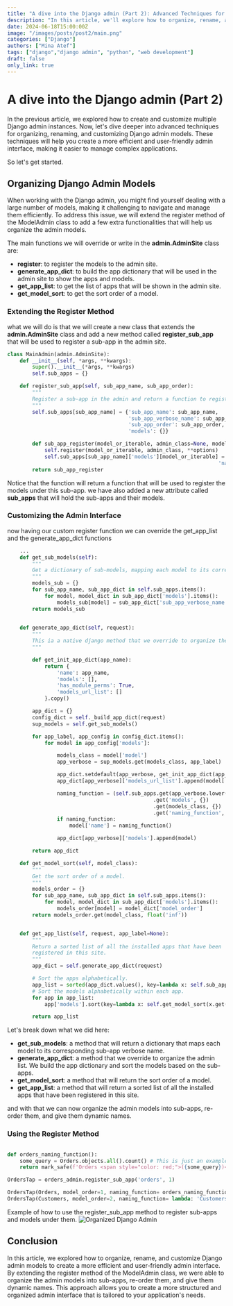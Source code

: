 ```yaml
---
title: "A dive into the Django admin (Part 2): Advanced Techniques for Organizing, Renaming, and Customizing Admin Models."
description: "In this article, we'll explore how to organize, rename, and customize Django admin models to create a more efficient and user-friendly admin interface."
date: 2024-06-18T15:00:00Z
image: "/images/posts/post2/main.png"
categories: ["Django"]
authors: ["Mina Atef"]
tags: ["django","django admin", "python", "web development"]
draft: false
only_link: true
---
```


# A dive into the Django admin (Part 2)
In the previous article, we explored how to create and customize multiple Django admin instances. Now, let's dive deeper into advanced techniques for organizing, renaming, and customizing Django admin models. These techniques will help you create a more efficient and user-friendly admin interface, making it easier to manage complex applications.

So let's get started.

## Organizing Django Admin Models
When working with the Django admin, you might find yourself dealing with a large number of models, making it challenging to navigate and manage them efficiently. To address this issue, we will extend the register method of the ModelAdmin class to add a few extra functionalities that will help us organize the admin models.

The main functions we will override or write in the **admin.AdminSite** class are:
- **register**: to register the models to the admin site.
- **generate_app_dict**: to build the app dictionary that will be used in the admin site to show the apps and models.
- **get_app_list**: to get the list of apps that will be shown in the admin site.
- **get_model_sort**: to get the sort order of a model.

### Extending the Register Method
what we will do is that we will create a new class that extends the **admin.AdminSite** class and add a new method called **register_sub_app** that will be used to register a sub-app in the admin site.

```python
class MainAdmin(admin.AdminSite):
    def __init__(self, *args, **kwargs):
        super().__init__(*args, **kwargs)
        self.sub_apps = {}

    def register_sub_app(self, sub_app_name, sub_app_order):
        """
        Register a sub-app in the admin and return a function to register models under this sub-app.
        """
        self.sub_apps[sub_app_name] = {'sub_app_name': sub_app_name,
                                       'sub_app_verbose_name': sub_app_name.replace('_', ' ').title(),
                                       'sub_app_order': sub_app_order,
                                       'models': {}}

        def sub_app_register(model_or_iterable, admin_class=None, model_order=None, naming_function=None, **options):
            self.register(model_or_iterable, admin_class, **options)
            self.sub_apps[sub_app_name]['models'][model_or_iterable] = {'model_order': model_order,
                                                                    'naming_function': naming_function}
        return sub_app_register
```

Notice that the function will return a function that will be used to register the models under this sub-app. we have also added a new attribute called **sub_apps** that will hold the sub-apps and their models.


### Customizing the Admin Interface

now having our custom register function we can override the get_app_list and the generate_app_dict functions

```python
    ...
    def get_sub_models(self):
        """
        Get a dictionary of sub-models, mapping each model to its corresponding sub-app verbose name.
        """
        models_sub = {}
        for sub_app_name, sub_app_dict in self.sub_apps.items():
            for model, model_dict in sub_app_dict['models'].items():
                models_sub[model] = sub_app_dict['sub_app_verbose_name']
        return models_sub

    
    def generate_app_dict(self, request):
        """
        This ia a native django method that we override to organize the admin list
        """

        def get_init_app_dict(app_name):
            return {
                'name': app_name,
                'models': [],
                'has_module_perms': True,
                'models_url_list': []
            }.copy()

        app_dict = {}
        config_dict = self._build_app_dict(request)
        sup_models = self.get_sub_models()

        for app_label, app_config in config_dict.items():
            for model in app_config['models']:

                models_class = model['model']
                app_verbose = sup_models.get(models_class, app_label)

                app_dict.setdefault(app_verbose, get_init_app_dict(app_verbose))
                app_dict[app_verbose]['models_url_list'].append(model['admin_url'])

                naming_function = (self.sub_apps.get(app_verbose.lower(), {})
                                               .get('models', {})
                                               .get(models_class, {})
                                               .get('naming_function', None))
                if naming_function:
                    model['name'] = naming_function()

                app_dict[app_verbose]['models'].append(model)

        return app_dict    

    def get_model_sort(self, model_class):
        """
        Get the sort order of a model.
        """
        models_order = {}
        for sub_app_name, sub_app_dict in self.sub_apps.items():
            for model, model_dict in sub_app_dict['models'].items():
                models_order[model] = model_dict['model_order']
        return models_order.get(model_class, float('inf'))


    def get_app_list(self, request, app_label=None):
        """
        Return a sorted list of all the installed apps that have been
        registered in this site.
        """
        app_dict = self.generate_app_dict(request)

        # Sort the apps alphabetically.
        app_list = sorted(app_dict.values(), key=lambda x: self.sub_apps.get(x['name'], {}).get('sub_app_order', float('inf')))
        # Sort the models alphabetically within each app.
        for app in app_list:
            app['models'].sort(key=lambda x: self.get_model_sort(x.get('model', None)))

        return app_list
```

Let's break down what we did here:
- **get_sub_models**: a method that will return a dictionary that maps each model to its corresponding sub-app verbose name.
- **generate_app_dict**: a method that we override to organize the admin list. We build the app dictionary and sort the models based on the sub-apps.
- **get_model_sort**: a method that will return the sort order of a model.
- **get_app_list**: a method that will return a sorted list of all the installed apps that have been registered in this site.

and with that we can now organize the admin models into sub-apps, re-order them, and give them dynamic names.

### Using the Register Method
```python

def orders_naming_function():
    some_query = Orders.objects.all().count() # This is just an example, you can use any query you want
    return mark_safe(f'Orders <span style="color: red;">({some_query})</span>')

OrdersTap = orders_admin.register_sub_app('orders', 1)

OrdersTap(Orders, model_order=1, naming_function= orders_naming_function)
OrdersTap(Customers, model_order=2, naming_function= lambda: 'Customers')

```
Example of how to use the register_sub_app method to register sub-apps and models under them.
![Organized Django Admin](/images/posts/post2/renaming_example.png)


## Conclusion
In this article, we explored how to organize, rename, and customize Django admin models to create a more efficient and user-friendly admin interface. By extending the register method of the ModelAdmin class, we were able to organize the admin models into sub-apps, re-order them, and give them dynamic names. This approach allows you to create a more structured and organized admin interface that is tailored to your application's needs.